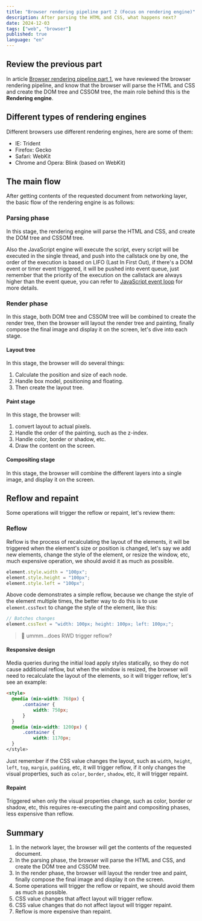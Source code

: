 ```yaml
---
title: "Browser rendering pipeline part 2 (Focus on rendering engine)"
description: After parsing the HTML and CSS, what happens next?
date: 2024-12-03
tags: ["web", "browser"]
published: true
language: "en"
---
```


## Review the previous part

In article [Browser rendering pipeline part 1](/blog/browser-rendering-pipeline-part-1), we have reviewed the browser rendering pipeline, and know that the browser will parse the HTML and CSS and create the DOM tree and CSSOM tree, the main role behind this is the **Rendering engine**.

## Different types of rendering engines

Different browsers use different rendering engines, here are some of them:

- IE: Trident
- Firefox: Gecko
- Safari: WebKit
- Chrome and Opera: Blink (based on WebKit)

## The main flow

After getting contents of the requested document from networking layer, the basic flow of the rendering engine is as follows:

### Parsing phase

In this stage, the rendering engine will parse the HTML and CSS, and create the DOM tree and CSSOM tree.

Also the JavaScript engine will execute the script, every script will be executed in the single thread, and push into the callstack one by one, the order of the execution is based on LIFO (Last In First Out), if there's a DOM event or timer event triggered, it will be pushed into event queue, just remember that the priority of the execution on the callstack are always higher than the event queue, you can refer to [JavaScript event loop](/blog/js-event-loop) for more details.

### Render phase

In this stage, both DOM tree and CSSOM tree will be combined to create the render tree, then the browser will layout the render tree and painting, finally compose the final image and display it on the screen, let's dive into each stage.

#### Layout tree

In this stage, the browser will do several things:

1. Calculate the position and size of each node.
2. Handle box model, positioning and floating.
3. Then create the layout tree.

#### Paint stage

In this stage, the browser will:

1. convert layout to actual pixels.
2. Handle the order of the painting, such as the z-index.
3. Handle color, border or shadow, etc.
4. Draw the content on the screen.

#### Compositing stage

In this stage, the browser will combine the different layers into a single image, and display it on the screen.

## Reflow and repaint

Some operations will trigger the reflow or repaint, let's review them:

### Reflow

Reflow is the process of recalculating the layout of the elements, it will be triggered when the element's size or position is changed, let's say we add new elements, change the style of the element, or resize the window, etc, much expensive operation, we should avoid it as much as possible.

```js
element.style.width = "100px";
element.style.height = "100px";
element.style.left = "100px";
```

Above code demonstrates a simple reflow, because we change the style of the element multiple times, the better way to do this is to use `element.cssText` to change the style of the element, like this:

```js
// Batches changes
element.cssText = "width: 100px; height: 100px; left: 100px;";
```

> 🧐 ummm...does RWD trigger reflow?

#### Responsive design

Media queries during the initial load apply styles statically, so they do not cause additional reflow, but when the window is resized, the browser will need to recalculate the layout of the elements, so it will trigger reflow, let's see an example:

```html
<style>
  @media (min-width: 768px) {
      .container {
          width: 750px;
      }
  }
  @media (min-width: 1200px) {
      .container {
          width: 1170px;
  }
</style>
```

Just remember if the CSS value changes the layout, such as `width`, `height`, `left`, `top`, `margin`, `padding`, etc, it will trigger reflow, if it only changes the visual properties, such as `color`, `border`, `shadow`, etc, it will trigger repaint.

#### Repaint

Triggered when only the visual properties change, such as color, border or shadow, etc, this requires re-executing the paint and compositing phases, less expensive than reflow.

## Summary

1. In the network layer, the browser will get the contents of the requested document.
2. In the parsing phase, the browser will parse the HTML and CSS, and create the DOM tree and CSSOM tree.
3. In the render phase, the browser will layout the render tree and paint, finally compose the final image and display it on the screen.
4. Some operations will trigger the reflow or repaint, we should avoid them as much as possible.
5. CSS value changes that affect layout will trigger reflow.
6. CSS value changes that do not affect layout will trigger repaint.
7. Reflow is more expensive than repaint.
